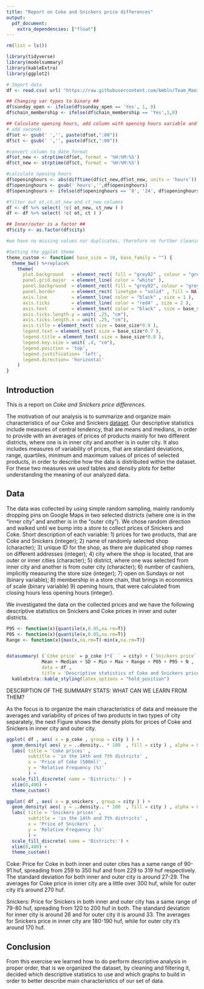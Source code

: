 ```yaml
---
title: "Report on Coke and Snickers price differences"
output: 
  pdf_document:
    extra_dependencies: ["float"]
---
```



```r

rm(list = ls())

library(tidyverse)
library(modelsummary)
library(kableExtra)
library(ggplot2)

# Import data
df <- read.csv( url( "https://raw.githubusercontent.com/bmbln/Team_Manila/main/Coding1/assignment1/data/da1_datacollection.csv" ) , encoding = "UTF-8")

## Changing var types to binary ##
df$sunday_open <- ifelse(df$sunday_open == 'Yes', 1, 0)
df$chain_membership <- ifelse(df$chain_membership == 'Yes',1,0) 

## Calculate opening hours, add column with opening hours variable and remove columns with opening&closing time ##
# add seconds
df$ot <- gsub(' ','', paste(df$ot,":00"))
df$ct <- gsub(' ','', paste(df$ct,":00"))

#convert column to date format
df$ot_new <- strptime(df$ot, format = '%H:%M:%S')
df$ct_new <- strptime(df$ct, format = '%H:%M:%S')

#calculate opening hours
df$openinghours <- abs(difftime(df$ct_new,df$ot_new, units = 'hours'))
df$openinghours <- gsub(' hours','',df$openinghours)
df$openinghours <- ifelse(df$openinghours == '0', '24', df$openinghours)

#filter out ot,ct,ot_new and ct_new columns
df <- df %>% select( !c( ot_new, ct_new ) )
df <- df %>% select( !c( ot, ct ) )

## Inner/outer is a factor ##
df$city <- as.factor(df$city)

#we have no missing values nor duplicates, therefore no further cleaning is necessary. 

#Setting the ggplot theme
theme_custom <- function( base_size = 10, base_family = "") {
  theme_bw() %+replace% 
    theme(
      plot.background   = element_rect( fill = "grey92" , colour = "grey92" ) ,
      panel.grid.major  = element_line( color = "white" ),
      panel.background  = element_rect( fill = "grey92", colour = "grey92" ),
      panel.border      = element_rect( linetype = "solid" , fill = NA ), 
      axis.line         = element_line( color = "black" , size = 1 ),
      axis.ticks        = element_line( color = "red4" , size = 2 ),
      axis.text         = element_text( color = "black" , size = base_size*0.9 ),
      axis.ticks.length.y = unit( .25, "cm"),
      axis.ticks.length.x = unit( .25, "cm"),
      axis.title = element_text( size = base_size*0.9 ),
      legend.text = element_text( size = base_size*0.7 ),
      legend.title = element_text( size = base_size*0.8 ),
      legend.key.size = unit( .4, "cm"),
      legend.position = 'top',
      legend.justification= 'left',
      legend.direction= 'horizontal'
    )
}

```

## Introduction

This is a report on *Coke and Snickers price differences*. 

The motivation of our analysis is to summarize and organize main characteristics of our Coke and Snickers [dataset](https://github.com/bmbln/Team_Manila/blob/main/Coding1/assignment1/data/da1_datacollection.csv). Our descriptive statistics include measures of central tendency, that are means and medians, in order to provide with an averages of prices of products mainly for two different districts, where one is in inner city and another is in outer city. It also includes measures of variability of prices, that are standard deviations, range, quartiles, minimum and maximum values of prices of selected products, in order to describe how the data is distributed within the dataset. For these two measures we used tables and density plots for  better understanding the meaning of our analyzed data.


## Data

The data was collected by using simple random sampling, mainly randomly dropping pins on Google Maps in two selected districts (where one is in the "inner city" and another is in the "outer city"). We chose random direction and walked until we bump into a store to collect prices of Snickers and Coke.
Short description of each variable:
1)	prices for two products, that are Coke and Snickers (integer);
2)	name of randomly selected shop (character);
3)	unique ID for the shop, as there are duplicated shop names on different addresses (integer);
4)	city where the shop is located, that are outer or inner cities (character);
5)	district, where one was selected from inner city and another is from outer city (character); 
6)	number of cashiers, implicitly measuring the store size (integer); 
7)	open on Sundays or not (binary variable);
8)	membership in a store chain, that brings in economics of scale (binary variable)
9)	opening hours, that were calculated from closing hours less opening hours (integer). 

We investigated the data on the collected prices and we have the following descriptive statistics on Snickers and Coke prices in inner and outer districts.

```r
P95 <- function(x){quantile(x,0.95,na.rm=T)}
P05 <- function(x){quantile(x,0.05,na.rm=T)}
Range <- function(x){max(x,na.rm=T)-min(x,na.rm=T)}


datasummary( (`Coke price` = p_coke )*(` ` = city) + (`Snickers price` = p_snickers )*(` ` = city)  ~
             Mean + Median + SD + Min + Max + Range + P05 + P95 + N , 
             data = df ,
             title = 'Descriptive statistics of Coke and Snickers prices' ) %>% 
  kableExtra::kable_styling(latex_options = "hold_position")
```


DESCRIPTION OF THE SUMMARY STATS: WHAT CAN WE LEARN FROM THEM?

As the focus is to organize the main characteristics of data and measure the averages and variability of prices of two products in two types of city separately, the next Figure shows the density plots for prices of Coke and Snickers in inner city and outer city.

```r

ggplot( df , aes( x = p_coke , group = city ) ) +
  geom_density( aes( y = ..density.. * 100  , fill = city ) , alpha = 0.3  ) +
  labs( title = 'Coke prices' , 
        subtitle = 'in the 14th and 7th districts' ,
        x = 'Price of Coke (500ml)' , 
        y = 'Relative Frequency (%)'
        ) +
  scale_fill_discrete( name = 'Districts:' ) + 
  xlim(0,400) + 
  theme_custom()

ggplot( df , aes( x = p_snickers , group = city ) ) +
  geom_density( aes( y = ..density.. * 100  , fill = city ) , alpha = 0.3  ) +
  labs( title = 'Snickers prices' , 
        subtitle = 'in the 14th and 7th districts' ,
        x = 'Price of Snickers' , 
        y = 'Relative Frequency (%)'
        ) +
  scale_fill_discrete( name = 'Districts:') + 
  xlim(0,400) + 
  theme_custom()

```

Coke: Price for Coke in both inner and outer cites has a same range of 90-91 huf, spreading from 259 to 350 huf and from 229 to 319 huf respectively. The standard deviation for both inner and outer city is around 27-29. The averages for Coke price in inner city are a little over 300 huf, while for outer city it's around 270 huf.

Snickers: Price for Snickers in both inner and outer city has a same range of 79-80 huf, spreading from 120 to 200 huf in both. The standard deviation for inner city is around 26 and for outer city it is around 33. The averages for Snickers price in inner city are 180-190 huf, while for outer city it's around 170 huf.




## Conclusion

From this exercise we learned how to do perform descriptive analysis in proper order, that is we organized the dataset, by cleaning and filtering it, decided which descriptive statistics to use and which graphs to build in order to better describe main characteristics of our set of data. 
